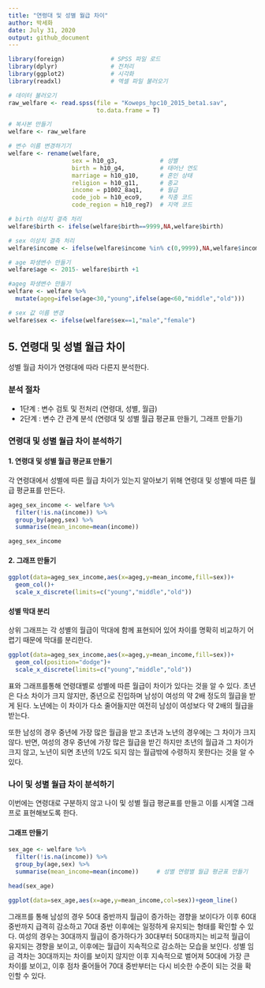 ---
title: "연령대 및 성별 월급 차이"
author: 박세화
date: July 31, 2020
output: github_document
---
```{r, include=F}
library(foreign)             # SPSS 파일 로드
library(dplyr)               # 전처리
library(ggplot2)             # 시각화
library(readxl)              # 엑셀 파일 불러오기

# 데이터 불러오기
raw_welfare <- read.spss(file = "Koweps_hpc10_2015_beta1.sav",
                         to.data.frame = T)

# 복사본 만들기
welfare <- raw_welfare

# 변수 이름 변경하기기
welfare <- rename(welfare,
                  sex = h10_g3,            # 성별
                  birth = h10_g4,          # 태어난 연도
                  marriage = h10_g10,      # 혼인 상태
                  religion = h10_g11,      # 종교
                  income = p1002_8aq1,     # 월급
                  code_job = h10_eco9,     # 직종 코드
                  code_region = h10_reg7)  # 지역 코드

# birth 이상치 결측 처리
welfare$birth <- ifelse(welfare$birth==9999,NA,welfare$birth)

# sex 이상치 결측 처리
welfare$income <- ifelse(welfare$income %in% c(0,9999),NA,welfare$income)

# age 파생변수 만들기
welfare$age <- 2015- welfare$birth +1

#ageg 파생변수 만들기
welfare <- welfare %>% 
  mutate(ageg=ifelse(age<30,"young",ifelse(age<60,"middle","old")))

# sex 값 이름 변경
welfare$sex <- ifelse(welfare$sex==1,"male","female")

```

## 5. 연령대 및 성별 월급 차이
성별 월급 차이가 연령대에 따라 다른지 분석한다.

### 분석 절차
- 1단계 : 변수 검토 및 전처리 (연령대, 성별, 월급)
- 2단계 : 변수 간 관계 분석 (연령대 및 성별 월급 평균표 만들기, 그래프 만들기)

### 연령대 및 성별 월급 차이 분석하기

#### 1. 연령대 및 성별 월급 평균표 만들기
각 연령대에서 성별에 따른 월급 차이가 있는지 알아보기 위해 연령대 및 성별에 따른 월급 평균표를 만든다.

```{r, results="markup"}
ageg_sex_income <- welfare %>% 
  filter(!is.na(income)) %>% 
  group_by(ageg,sex) %>% 
  summarise(mean_income=mean(income))

ageg_sex_income

```

#### 2. 그래프 만들기

```{r, results="markup"}
ggplot(data=ageg_sex_income,aes(x=ageg,y=mean_income,fill=sex))+
  geom_col()+
  scale_x_discrete(limits=c("young","middle","old"))
```

#### 성별 막대 분리
상위 그래프는 각 성별의 월급이 막대에 함께 표현되어 있어 차이를 명확히 비교하기 어렵기 때문에 막대를 분리한다.

```{r, results="markup"}
ggplot(data=ageg_sex_income,aes(x=ageg,y=mean_income,fill=sex))+
  geom_col(position="dodge")+
  scale_x_discrete(limits=c("young","middle","old"))
```

표와 그래프를통해 연령대별로 성별에 따른 월급이 차이가 있다는 것을 알 수 있다.
초년은 다소 차이가 크지 않지만, 중년으로 진입하며 남성이 여성의 약 2배 정도의 월급을 받게 된다. 노년에는 이 차이가 다소 줄어들지만 여전히 남성이 여성보다 약 2배의 월급을 받는다.

또한 남성의 경우 중년에 가장 많은 월급을 받고 초년과 노년의 경우에는 그 차이가 크지 않다. 반면, 여성의 경우 중년에 가장 많은 월급을 받긴 하지만 초년의 월급과 그 차이가 크지 않고, 노년이 되면 초년의 1/2도 되지 않는 월급밖에 수령하지 못한다는 것을 알 수 있다.

### 나이 및 성별 월급 차이 분석하기
이번에는 연령대로 구분하지 않고 나이 및 성별 월급 평균표를 만들고 이를 시계열 그래프로 표현해보도록 한다.

#### 그래프 만들기

```{r, results="markup"}
sex_age <- welfare %>% 
  filter(!is.na(income)) %>% 
  group_by(age,sex) %>% 
  summarise(mean_income=mean(income))     # 성별 연령별 월급 평균표 만들기

head(sex_age)

ggplot(data=sex_age,aes(x=age,y=mean_income,col=sex))+geom_line()
```

그래프를 통해 남성의 경우 50대 중반까지 월급이 증가하는 경향을 보이다가 이후 60대 중반까지 급격히 감소하고 70대 중반 이후에는 일정하게 유지되는 형태를 확인할 수 있다. 
여성의 경우는 30대까지 월급이 증가하다가 30대부터 50대까지는 비교적 월급이 유지되는 경향을 보이고, 이후에는 월급이 지속적으로 감소하는 모습을 보인다.
성별 임금 격차는 30대까지는 차이를 보이지 않지만 이후 지속적으로 벌어져 50대에 가장 큰 차이를 보이고, 이후 점차 줄어들어 70대 중반부터는 다시 비슷한 수준이 되는 것을 확인할 수 있다. 